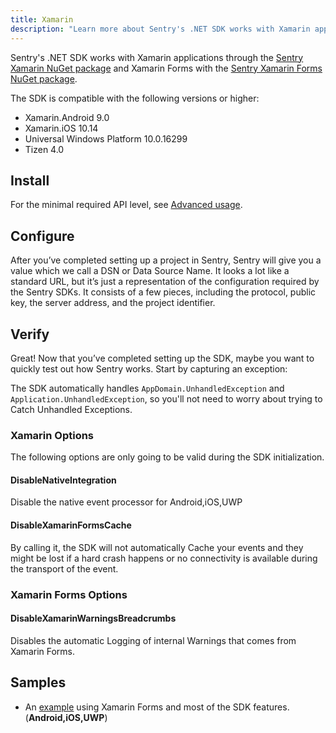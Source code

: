 ```yaml
---
title: Xamarin
description: "Learn more about Sentry's .NET SDK works with Xamarin applications."
---
```


Sentry's .NET SDK works with Xamarin applications through the [Sentry Xamarin NuGet package](https://www.nuget.org/packages/Sentry.Xamarin) and Xamarin Forms with the [Sentry Xamarin Forms NuGet package](https://www.nuget.org/packages/Sentry.Xamarin.Forms).

The SDK is compatible with the following versions or higher:
* Xamarin.Android 9.0
* Xamarin.iOS 10.14
* Universal Windows Platform 10.0.16299
* Tizen 4.0

## Install

<PlatformContent includePath="getting-started-install" />

<Note>

For the minimal required API level, see [Advanced usage](usage/advanced-usage/).

</Note>

## Configure

After you’ve completed setting up a project in Sentry, Sentry will give you a value which we call a DSN or Data Source Name. It looks a lot like a standard URL, but it’s just a representation of the configuration required by the Sentry SDKs. It consists of a few pieces, including the protocol, public key, the server address, and the project identifier.

<PlatformContent includePath="getting-started-config" />

## Verify

Great! Now that you’ve completed setting up the SDK, maybe you want to quickly test out how Sentry works. Start by capturing an exception:

<PlatformContent includePath="getting-started-verify" />


The SDK automatically handles `AppDomain.UnhandledException` and `Application.UnhandledException`, so you'll not need to worry about trying to Catch Unhandled Exceptions.

### Xamarin Options

The following options are only going to be valid during the SDK initialization.

#### DisableNativeIntegration

Disable the native event processor for Android,iOS,UWP

#### DisableXamarinFormsCache

By calling it, the SDK will not automatically Cache your events and they might be lost if a hard crash happens or no connectivity is available during the transport of the event.

### Xamarin Forms Options

#### DisableXamarinWarningsBreadcrumbs

Disables the automatic Logging of internal Warnings that comes from Xamarin Forms.

## Samples

- An [example](https://github.com/getsentry/sentry-dotnet-xamarin/tree/main/Samples) using Xamarin Forms and most of the SDK features. (**Android,iOS,UWP**)
